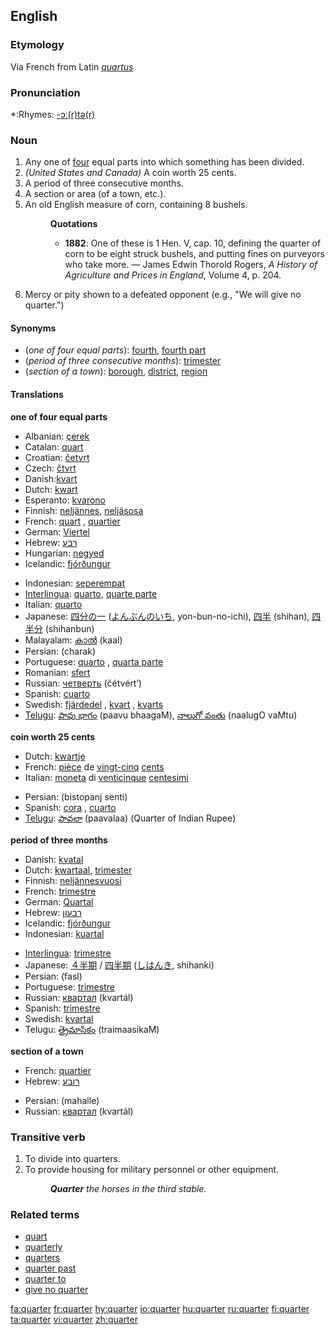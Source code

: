 ==English==

===Etymology===
Via French from Latin ''[[quartus]]''

===Pronunciation===
*:Rhymes: [[Rhymes:English:-ɔː(r)tə(r)|-ɔː(r)tə(r)]]

===Noun===
{{en-noun}}

# Any one of [[four]] equal parts into which something has been divided.
# ''(United States and Canada)'' A coin worth 25 cents.
# A period of three consecutive months.
# A section or area (of a town, etc.).
# An old English measure of corn, containing 8 bushels.
#:'''Quotations'''
#:*'''1882''': One of these is 1 Hen. V, cap. 10, defining the quarter of corn to be eight struck bushels, and putting fines on purveyors who take more. &mdash; James Edwin Thorold Rogers, ''A History of Agriculture and Prices in England'', Volume 4, p. 204.
# Mercy or pity shown to a defeated opponent (e.g., "We will give no quarter.")

====Synonyms====
*(''one of four equal parts''): [[fourth]], [[fourth part]]
*(''period of three consecutive months''): [[trimester]]
*(''section of a town''): [[borough]], [[district]], [[region]]

====Translations====
'''one of four equal parts'''
{{top}}
*Albanian: [[çerek]]
*Catalan: [[quart]]
*Croatian: [[četvrt]]
*Czech: [[čtvrt]]
*Danish:[[kvart]]
*Dutch: [[kwart]]
*Esperanto: [[kvarono]]
*Finnish: [[neljännes]], [[neljäsosa]]
*French: [[quart]] {{m}}, [[quartier]]
*German: [[Viertel]] {{n}}
*Hebrew: [[רבע]] {{m}}
*Hungarian: [[negyed]]
*Icelandic: [[fjórðungur]]
{{mid}}
*Indonesian: [[seperempat]]
*[[Interlingua]]: [[quarto]], [[quarte parte]]
*Italian: [[quarto]] {{m}}
*Japanese: [[四分の一]] ([[よんぶんのいち]], yon-bun-no-ichi), [[四半]] (shihan), [[四半分]] (shihanbun)
*Malayalam: [[കാല്‍]] (kaal)
*Persian: {{FAchar|[[چارک]]}} (charak)
*Portuguese: [[quarto]] {{m}}, [[quarta parte]] {{f}}
*Romanian: [[sfert]]
*Russian: [[четверть]] (čétvért’) {{f}}
*Spanish: [[cuarto]] {{m}}
*Swedish: [[fjärdedel]] {{c}}, [[kvart]] {{c}}, [[kvarts]] {{c}}
*[[Telugu]]: [[పావు భాగం]] (paavu bhaagaM), [[నాలుగో వంతు]] (naalugO vaMtu)
{{bottom}}

'''coin worth 25 cents'''
{{top}}
*Dutch: [[kwartje]]
*French: [[pièce]] de [[vingt-cinq]] [[cent]]s {{f}}
*Italian: [[moneta]] di [[venticinque]] [[centesimi]]
{{mid}}
*Persian: {{FAchar|[[بیست و پنج سنتی]]}} (bistopanj senti)
*Spanish: [[cora]] {{f}} {{italbrac|El Salvador}}, [[cuarto]] {{italbrac|Panama}}
*[[Telugu]]: [[పావలా]] (paavalaa) (Quarter of Indian Rupee)
{{bottom}}

'''period of three months'''
{{top}}
*Danish: [[kvatal]]
*Dutch: [[kwartaal]], [[trimester]]
*Finnish: [[neljännesvuosi]]
*French: [[trimestre#French|trimestre]] {{m}}
*German: [[Quartal]] {{n}}
*Hebrew: [[רבעון]] {{m}}
*Icelandic: [[fjórðungur]]
*Indonesian: [[kuartal]]
{{mid}}
*[[Interlingua]]: [[trimestre#Interlingua|trimestre]]
*Japanese: [[４半期]] / [[四半期]] ([[しはんき]], shihanki)
*Persian: {{FAchar|[[فصل]]}} (fasl)
*Portuguese: [[trimestre#Portuguese|trimestre]] {{m}}
*Russian: [[квартал]] (kvartál) {{m}}
*Spanish: [[trimestre#Spanish|trimestre]] {{m}}
*Swedish: [[kvartal]] {{n}}
*Telugu: [[త్రైమాసికం]] (traimaasikaM)
{{bottom}}

'''section of a town'''
{{top}}
*French: [[quartier]] {{m}}
*Hebrew: [[רובע]] {{m}}
{{mid}}
*Persian: {{FAchar|[[محله]]}} (mahalle)
*Russian: [[квартал]] (kvartál) {{m}}
{{bottom}}

===Transitive verb===
{{en-verb}}
# To divide into quarters.
# To provide housing for military personnel or other equipment.
#: '''''Quarter''' the horses in the third stable.''

===Related terms===
*[[quart]]
*[[quarterly]]
*[[quarters]]
*[[quarter past]]
*[[quarter to]]
*[[give no quarter]]

[[fa:quarter]]
[[fr:quarter]]
[[hy:quarter]]
[[io:quarter]]
[[hu:quarter]]
[[ru:quarter]]
[[fi:quarter]]
[[ta:quarter]]
[[vi:quarter]]
[[zh:quarter]]